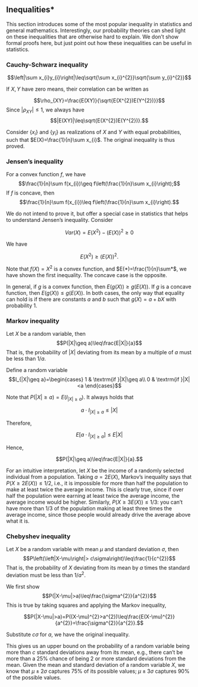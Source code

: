 ## Inequalities*

This section introduces some of the most popular inequality in
statistics and general mathematics. Interestingly, our probability
theories can shed light on these inequalities that are otherwise hard to
explain. We don't show formal proofs here, but just point out how these
inequalities can be useful in statistics.

::: {#thm-cauchy}
### Cauchy-Schwarz inequality
$$\left|\sum x_{i}y_{i}\right|\leq\sqrt{\sum x_{i}^{2}}\sqrt{\sum y_{i}^{2}}$$
:::

::: proof
If $X,Y$ have zero means, their correlation can be written as

$$\rho_{XY}=\frac{E(XY)}{\sqrt{E(X^{2})E(Y^{2})}}$$ Since
$|\rho_{XY}|\leq1$, we always have
$$|E(XY)|\leq\sqrt{E(X^{2})E(Y^{2})}.$$

Consider $\{x_{i}\}$ and $\{y_{i}\}$ as realizations of $X$ and $Y$ with
equal probabilities, such that $E(X)=\frac{1}{n}\sum x_{i}$. The
original inequality is thus proved.
:::

::: {#thm-jensen}
### Jensen's inequality
For a convex function $f$, we have
$$\frac{1}{n}\sum f(x_{i})\geq f\left(\frac{1}{n}\sum x_{i}\right);$$ If
$f$ is concave, then
$$\frac{1}{n}\sum f(x_{i})\leq f\left(\frac{1}{n}\sum x_{i}\right).$$
:::

::: empty
We do not intend to prove it, but offer a special case in statistics
that helps to understand Jensen's inequality. Consider

$$Var(X)=E(X^{2})-(E(X))^{2}\geq0$$

We have

$$E(X^{2})\geq(E(X))^{2}.$$

Note that $f(X)=X^{2}$ is a convex function, and
$E(*)=\frac{1}{n}\sum*$, we have shown the first inequality. The concave
case is the opposite.

In general, if $g$ is a convex function, then $E(g(X))\geq g(E(X))$. If
$g$ is a concave function, then $E(g(X))\leq g(E(X))$. In both cases,
the only way that equality can hold is if there are constants $a$ and
$b$ such that $g(X)=a+bX$ with probability 1.
:::

::: {#thm-markov}
### Markov inequality
Let $X$ be a random variable, then
$$P(|X|\geq a)\leq\frac{E|X|}{a}$$ That is, the probability of $|X|$
deviating from its mean by a multiple of $a$ must be less than $1/a$.
:::

::: proof
Define a random variable $$I_{|X|\geq a}=\begin{cases}
1 & \textrm{if }|X|\geq a\\
0 & \textrm{if }|X|<a
\end{cases}$$

Note that $P(|X|\geq a)=E(I_{|X|\geq a})$. It always holds that

$$a\cdot I_{|X|\geq a}\leq|X|$$

Therefore,

$$E\left[a\cdot I_{|X|\geq a}\right]\leq E|X|$$

Hence,

$$P(|X|\geq a)\leq\frac{E|X|}{a}.$$
:::

For an intuitive interpretation, let $X$ be the income of a randomly
selected individual from a population. Taking $a=2E(X)$, Markov's
inequality says that $P(X\geq2E(X))\leq1/2$, i.e., it is impossible for
more than half the population to make at least twice the average income.
This is clearly true, since if over half the population were earning at
least twice the average income, the average income would be higher.
Similarly, $P(X\geq3E(X))\leq1/3$: you can't have more than $1/3$ of the
population making at least three times the average income, since those
people would already drive the average above what it is.

::: {#thm-cheb}
### Chebyshev inequality
Let $X$ be a random variable with mean $\mu$ and
standard deviation $\sigma$, then
$$P\left(\left|X-\mu\right|> c\sigma\right)\leq\frac{1}{c^{2}}$$ That
is, the probability of $X$ deviating from its mean by $a$ times the
standard deviation must be less than $1/a^{2}$.
:::

::: proof
We first show $$P(|X-\mu|>a)\leq\frac{\sigma^{2}}{a^{2}}$$ This is true
by taking squares and applying the Markov inequality,

$$P(|X-\mu|>a)=P((X-\mu)^{2}>a^{2})\leq\frac{E(X-\mu)^{2}}{a^{2}}=\frac{\sigma^{2}}{a^{2}}.$$

Substitute $c\sigma$ for $a$, we have the original inequality.
:::

This gives us an upper bound on the probability of a random variable
being more than $c$ standard deviations away from its mean, e.g., there
can't be more than a 25% chance of being 2 or more standard deviations
from the mean. Given the mean and standard deviation of a random
variable $X$, we know that $\mu\pm2\sigma$ captures 75% of its possible
values; $\mu\pm3\sigma$ captures 90% of the possible values.
